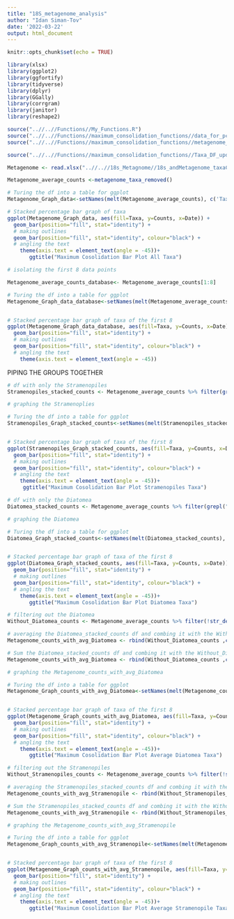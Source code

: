 ```yaml
---
title: "18S_metagenome_analysis"
author: "Idan Siman-Tov"
date: '2022-03-22'
output: html_document
---
```


```r
knitr::opts_chunk$set(echo = TRUE)
```

```r
library(xlsx)
library(ggplot2)
library(ggfortify)
library(tidyverse)
library(dplyr)
library(GGally)
library(corrgram)
library(janitor)
library(reshape2)
```

```r
source("..//..//Functions//My_Functions.R")
source("..//..//Functions//maximum_consolidation_functions//data_for_pca_formating_updatedSept2022_no_percentage_maximum_consolidation.R")
source("..//..//Functions//maximum_consolidation_functions//metagenome_taxa_removed_updatedSept2022_no_percentage_maximum_consolidation.R")

source("..//..//Functions//maximum_consolidation_functions//Taxa_DF_updatedSept2022_no_percentage_maximum_consolidation.R")
```


```r
Metagenome <- read.xlsx("..//..//18s_Metagnome//18s_andMetagenome_taxaCounts_updatedSept2022_no_percentage.xlsx", sheetIndex=5, header= FALSE)
```




```r
Metagenome_average_counts <-metagenome_taxa_removed()
```




```r
# Turing the df into a table for ggplot
Metagenome_Graph_data<-setNames(melt(Metagenome_average_counts), c('Taxa', 'Date', 'Counts'))
```

```r
# Stacked percentage bar graph of taxa
ggplot(Metagenome_Graph_data, aes(fill=Taxa, y=Counts, x=Date)) + 
  geom_bar(position="fill", stat="identity") +
  # making outlines
  geom_bar(position="fill", stat="identity", colour="black") +  
  # angling the text 
    theme(axis.text = element_text(angle = -45))+
       ggtitle("Maximum Cosolidation Bar Plot All Taxa")

```


```r
# isolating the first 8 data points

Metagenome_average_counts_database<- Metagenome_average_counts[1:8]

# Turing the df into a table for ggplot
Metagenome_Graph_data_database<-setNames(melt(Metagenome_average_counts_database), c('Taxa', 'Date', 'Counts'))


# Stacked percentage bar graph of taxa of the first 8
ggplot(Metagenome_Graph_data_database, aes(fill=Taxa, y=Counts, x=Date)) + 
  geom_bar(position="fill", stat="identity") +
  # making outlines
  geom_bar(position="fill", stat="identity", colour="black") +  
  # angling the text 
    theme(axis.text = element_text(angle = -45))
```





PIPING THE GROUPS TOGETHER



```r
# df with only the Stramenopiles
Stramenopiles_stacked_counts <- Metagenome_average_counts %>% filter(grepl("Stramenopiles", Taxa))
```


```r
# graphing the Stramenoplies

# Turing the df into a table for ggplot
Stramenopiles_Graph_stacked_counts<-setNames(melt(Stramenopiles_stacked_counts), c('Taxa', 'Date', 'Counts'))


# Stacked percentage bar graph of taxa of the first 8
ggplot(Stramenopiles_Graph_stacked_counts, aes(fill=Taxa, y=Counts, x=Date)) + 
  geom_bar(position="fill", stat="identity") +
  # making outlines
  geom_bar(position="fill", stat="identity", colour="black") +  
  # angling the text 
    theme(axis.text = element_text(angle = -45))+
     ggtitle("Maximum Cosolidation Bar Plot Stramenopiles Taxa")

```


```r
# df with only the Diatomea
Diatomea_stacked_counts <- Metagenome_average_counts %>% filter(grepl("Diatomea", Taxa))
```


```r
# graphing the Diatomea

# Turing the df into a table for ggplot
Diatomea_Graph_stacked_counts<-setNames(melt(Diatomea_stacked_counts), c('Taxa', 'Date', 'Counts'))


# Stacked percentage bar graph of taxa of the first 8
ggplot(Diatomea_Graph_stacked_counts, aes(fill=Taxa, y=Counts, x=Date)) + 
  geom_bar(position="fill", stat="identity") +
  # making outlines
  geom_bar(position="fill", stat="identity", colour="black") +  
  # angling the text 
    theme(axis.text = element_text(angle = -45))+
       ggtitle("Maximum Cosolidation Bar Plot Diatomea Taxa")

```




```r
# filtering out the Diatomea
Without_Diatomea_counts <- Metagenome_average_counts %>% filter(!str_detect(Taxa, "Diatomea"))
```



```r
# averaging the Diatomea_stacked_counts df and combing it with the Without_Diatomea_counts data frame to create a Metagenome_counts_with_avg_Diatomea for stacked plot
Metagenome_counts_with_avg_Diatomea <- rbind(Without_Diatomea_counts ,cbind(data.frame(Taxa= "Diatomea"), Diatomea_stacked_counts %>% summarise_if(is.numeric, mean)))
```


```r
# Sum the Diatomea_stacked_counts df and combing it with the Without_Diatomea_counts data frame to create a Metagenome_counts_with_avg_Diatomea for stacked plot
Metagenome_counts_with_avg_Diatomea <- rbind(Without_Diatomea_counts ,cbind(data.frame(Taxa= "Diatomea"), Diatomea_stacked_counts %>% summarise_if(is.numeric, sum)))
```


```r
# graphing the Metagenome_counts_with_avg_Diatomea

# Turing the df into a table for ggplot
Metagenome_Graph_counts_with_avg_Diatomea<-setNames(melt(Metagenome_counts_with_avg_Diatomea), c('Taxa', 'Date', 'Counts'))


# Stacked percentage bar graph of taxa of the first 8
ggplot(Metagenome_Graph_counts_with_avg_Diatomea, aes(fill=Taxa, y=Counts, x=Date)) + 
  geom_bar(position="fill", stat="identity") +
  # making outlines
  geom_bar(position="fill", stat="identity", colour="black") +  
  # angling the text 
    theme(axis.text = element_text(angle = -45))+
       ggtitle("Maximum Cosolidation Bar Plot Average Diatomea Taxa")

```





```r
# filtering out the Stramenopiles
Without_Stramenopiles_counts <- Metagenome_average_counts %>% filter(!str_detect(Taxa, "Stramenopiles"))
```




```r
# averaging the Stramenopiles_stacked_counts df and combing it with the Without_Stramenopiles_counts data frame to create a Metagenome_counts_with_avg_Stramenopile for stacked plot
Metagenome_counts_with_avg_Stramenopile <- rbind(Without_Stramenopiles_counts ,cbind(data.frame(Taxa= "Stramenopiles"), Stramenopiles_stacked_counts %>% summarise_if(is.numeric, mean)))
```



```r
# Sum the Stramenopiles_stacked_counts df and combing it with the Without_Stramenopiles_counts data frame to create a Metagenome_counts_with_avg_Stramenopile for stacked plot
Metagenome_counts_with_avg_Stramenopile <- rbind(Without_Stramenopiles_counts ,cbind(data.frame(Taxa= "Stramenopiles"), Stramenopiles_stacked_counts %>% summarise_if(is.numeric, sum)))
```





```r
# graphing the Metagenome_counts_with_avg_Stramenopile

# Turing the df into a table for ggplot
Metagenome_Graph_counts_with_avg_Stramenopile<-setNames(melt(Metagenome_counts_with_avg_Stramenopile), c('Taxa', 'Date', 'Counts'))


# Stacked percentage bar graph of taxa of the first 8
ggplot(Metagenome_Graph_counts_with_avg_Stramenopile, aes(fill=Taxa, y=Counts, x=Date)) + 
  geom_bar(position="fill", stat="identity") +
  # making outlines
  geom_bar(position="fill", stat="identity", colour="black") +  
  # angling the text 
    theme(axis.text = element_text(angle = -45))+
       ggtitle("Maximum Cosolidation Bar Plot Average Stramenopile Taxa")

```




